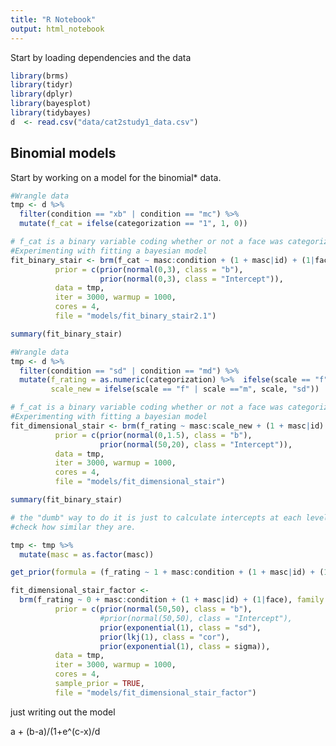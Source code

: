 ```yaml
---
title: "R Notebook"
output: html_notebook
---
```


Start by loading dependencies and the data

```r
library(brms)
library(tidyr)
library(dplyr)
library(bayesplot)
library(tidybayes)
d  <- read.csv("data/cat2study1_data.csv")
```


## Binomial models
Start by working on a model for the binomial* data.

```r
#Wrangle data
tmp <- d %>% 
  filter(condition == "xb" | condition == "mc") %>% 
  mutate(f_cat = ifelse(categorization == "1", 1, 0))

# f_cat is a binary variable coding whether or not a face was categorized as a woman
#Experimenting with fitting a bayesian model
fit_binary_stair <- brm(f_cat ~ masc:condition + (1 + masc|id) + (1|face), family = bernoulli(link = 'logit'), 
          prior = c(prior(normal(0,3), class = "b"),
                    prior(normal(0,3), class = "Intercept")),
          data = tmp,
          iter = 3000, warmup = 1000,
          cores = 4,
          file = "models/fit_binary_stair2.1")

summary(fit_binary_stair)

```

```r
#Wrangle data
tmp <- d %>% 
  filter(condition == "sd" | condition == "md") %>% 
  mutate(f_rating = as.numeric(categorization) %>%  ifelse(scale == "f", ., 100- .),
         scale_new = ifelse(scale == "f" | scale =="m", scale, "sd"))

# f_cat is a binary variable coding whether or not a face was categorized as a woman
#Experimenting with fitting a bayesian model
fit_dimensional_stair <- brm(f_rating ~ masc:scale_new + (1 + masc|id) + (1|face), family = gaussian(link = 'identity'), 
          prior = c(prior(normal(0,1.5), class = "b"),
                    prior(normal(50,20), class = "Intercept")),
          data = tmp,
          iter = 3000, warmup = 1000,
          cores = 4,
          file = "models/fit_dimensional_stair")

summary(fit_binary_stair)

# the "dumb" way to do it is just to calculate intercepts at each level masculinity and condition, and 
#check how similar they are.

tmp <- tmp %>% 
  mutate(masc = as.factor(masc))

get_prior(formula = (f_rating ~ 1 + masc:condition + (1 + masc|id) + (1|face)), family = gaussian(link = 'identity'), data = tmp)

fit_dimensional_stair_factor <- 
  brm(f_rating ~ 0 + masc:condition + (1 + masc|id) + (1|face), family = gaussian(link = 'identity'), 
          prior = c(prior(normal(50,50), class = "b"),
                    #prior(normal(50,50), class = "Intercept"),
                    prior(exponential(1), class = "sd"),
                    prior(lkj(1), class = "cor"),
                    prior(exponential(1), class = sigma)),
          data = tmp,
          iter = 3000, warmup = 1000,
          cores = 4,
          sample_prior = TRUE,
          file = "models/fit_dimensional_stair_factor")


```

just writing out the model

a + (b-a)/(1+e^(c-x)/d

